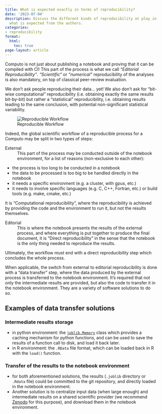 ```yaml
---
title: What is expected exactly in terms of reproducibility?
date: '2023-07-04'
description: Discuss the different kinds of reproducibility at play in Computo, and
  what is expected from the authors.
categories:
- reproducibility
format:
  html:
    toc: true
page-layout: article
---
```


Computo is not just about publishing a notebook and proving that it can be compiled with CI! This part of the process is what we call _"Editorial Reproducibility"_. _"Scientific"_ or _"numerical"_ reproducibility of the analyses is also mandatory, on top of classical peer-review evaluation. 

We don't ask people reproducing their data... yet! We also don't ask for "bit-wise computational" reproducibility (i.e. obtaining exactly the same results bit-by-bit) but rather a "statistical" reproducibility, i.e. obtaining results leading to the same conclusion, with potential non-significant statistical variability.

![Reproducible Workflow](img/reproducible-sequence.svg)

Indeed, the global scientific workflow of a reproducible process for a Computo may be split in two types of steps:

External
: This part of the process may be conducted outside of the notebook environment, for a list of reasons (non-exclusive to each other):

- the process is too long to be conducted in a notebook
- the data to be processed is too big to be handled directly in the notebook
- it needs a specific environment (e.g. a cluster, with gpus, etc.)
- it needs to involve specific languages (e.g. C, C++, Fortran, etc.) or build tools (e.g. make, cmake, etc.)

It is “Computational reproducibility”, where the reproducibility is achieved by providing the code and the environment to run it, but not the results themselves.

Editorial
: This is where the notebook presents the results of the external process, and where everything is put together to produce the final document, it is “Direct reproducibility” in the sense that the notebook is the only thing needed to reproduce the results.

Ultimately, the workflow must end with a direct reproducibility step which concludes the whole process. 

When applicable, the switch from external to editorial reproducibility is done with a “data transfer” step, where the data produced by the external process is transferred to the notebook environment. It’s required that not only the intermediate results are provided, but also the code to transfer it in the notebook environment. They are a variety of software solutions to do so.

## Examples of data transfer solutions

### Intermediate results storage
- in python environment: the [`joblib.Memory`](https://joblib.readthedocs.io/en/latest/memory.html) class which provides a caching mechanism for python functions, and can be used to save the results of a function call to disk, and load it back later.
- in R environment: the `.RData` file format, which can be loaded back in R with the `load()` function.

### Transfer of the results to the notebook environment
- for both aforementioned solutions, the results (`.joblib` directory or `.Rdata` file) could be committed to the git repository, and directly loaded in the notebook environment.
- Another solution is to centralize input data (when large enough) and intermediate results on a shared scientific provider (we recommend [Zenodo](https://zenodo.org/) for this purpose), and download them in the notebook environment.
